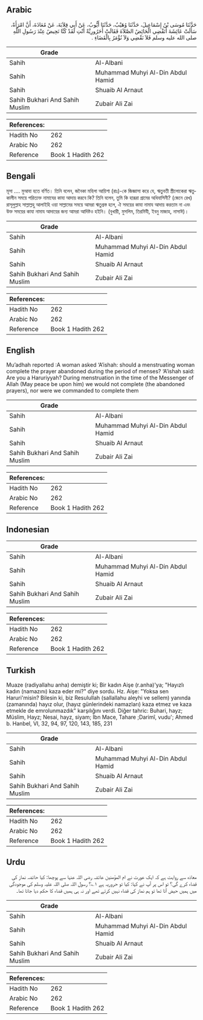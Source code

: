 ## Arabic


<div dir="rtl" lang="ar" style={{fontSize:'larger',backgroundColor:'#f8f9fa',padding:20}}>
حَدَّثَنَا مُوسَى بْنُ إِسْمَاعِيلَ، حَدَّثَنَا وُهَيْبٌ، حَدَّثَنَا أَيُّوبُ، عَنْ أَبِي قِلاَبَةَ، عَنْ مُعَاذَةَ، أَنَّ امْرَأَةً، سَأَلَتْ عَائِشَةَ أَتَقْضِي الْحَائِضُ الصَّلاَةَ فَقَالَتْ أَحَرُورِيَّةٌ أَنْتِ لَقَدْ كُنَّا نَحِيضُ عِنْدَ رَسُولِ اللَّهِ صلى الله عليه وسلم فَلاَ نَقْضِي وَلاَ نُؤْمَرُ بِالْقَضَاءِ ‏.‏
</div>
<div style={{backgroundColor:'#f8f9fa',padding:20, marginBottom: 10}}><table> <thead> <tr> <th>Grade</th> <th></th> </tr> </thead> <tbody> <tr><td>Sahih</td><td>Al-Albani</td></tr><tr><td>Sahih</td><td>Muhammad Muhyi Al-Din Abdul Hamid</td></tr><tr><td>Sahih</td><td>Shuaib Al Arnaut</td></tr><tr><td>Sahih Bukhari And Sahih Muslim</td><td>Zubair Ali Zai</td></tr></tbody></table><table> <thead> <tr> <th>References:</th> <th></th> </tr> </thead> <tbody><tr><td>Hadith No</td><td>262</td></tr><tr><td>Arabic No</td><td>262</td></tr><tr><td>Reference</td><td>Book 1 Hadith 262</td></tr></tbody></table></div>

## Bengali


<div dir="ltr" lang="bn" style={{fontSize:'larger',backgroundColor:'#f8f9fa',padding:20}}>
মূসা .... মুআযা হতে বর্ণিত। তিনি বলেন, জনৈকা মহিলা আয়িশা (রাঃ)-কে জিজ্ঞাসা করে যে, ঋতুবতী স্ত্রীলোকেরা ঋতুকালীন সময়ে পরিত্যক্ত নামাযের কাযা আদায় করবে কি? তিনি বলেন, তুমি কি হারূরা গ্রামের অধিবাসিনী? (জেনে রেখ) রাসূলুল্লাহ সাল্লাল্লহু আলাইহি ওয়া সাল্লামের সময়ে আমরা ঋতুগ্রস্ত হলে, ঐ সময়ের কাযা নামায আদায় করতাম না এবং উক্ত সময়ের কাযা নামায আদায়ের জন্য আমরা আদিষ্টও হইনি। (বুখারী, মুসলিম, তিরমিযী, ইবনু মাজাহ, নাসাঈ)।
</div>
<div style={{backgroundColor:'#f8f9fa',padding:20, marginBottom: 10}}><table> <thead> <tr> <th>Grade</th> <th></th> </tr> </thead> <tbody> <tr><td>Sahih</td><td>Al-Albani</td></tr><tr><td>Sahih</td><td>Muhammad Muhyi Al-Din Abdul Hamid</td></tr><tr><td>Sahih</td><td>Shuaib Al Arnaut</td></tr><tr><td>Sahih Bukhari And Sahih Muslim</td><td>Zubair Ali Zai</td></tr></tbody></table><table> <thead> <tr> <th>References:</th> <th></th> </tr> </thead> <tbody><tr><td>Hadith No</td><td>262</td></tr><tr><td>Arabic No</td><td>262</td></tr><tr><td>Reference</td><td>Book 1 Hadith 262</td></tr></tbody></table></div>

## English


<div dir="ltr" lang="en" style={{fontSize:'larger',backgroundColor:'#f8f9fa',padding:20}}>
Mu’adhah reported :A woman asked ‘A’ishah: should a menstruating woman complete the prayer abandoned during the period of menses? ‘A’ishah said: Are you a Haruriyyah? During menstruation in the time of the Messenger of Allah (May peace be upon him) we would not complete (the abandoned prayers), nor were we commanded to complete them
</div>
<div style={{backgroundColor:'#f8f9fa',padding:20, marginBottom: 10}}><table> <thead> <tr> <th>Grade</th> <th></th> </tr> </thead> <tbody> <tr><td>Sahih</td><td>Al-Albani</td></tr><tr><td>Sahih</td><td>Muhammad Muhyi Al-Din Abdul Hamid</td></tr><tr><td>Sahih</td><td>Shuaib Al Arnaut</td></tr><tr><td>Sahih Bukhari And Sahih Muslim</td><td>Zubair Ali Zai</td></tr></tbody></table><table> <thead> <tr> <th>References:</th> <th></th> </tr> </thead> <tbody><tr><td>Hadith No</td><td>262</td></tr><tr><td>Arabic No</td><td>262</td></tr><tr><td>Reference</td><td>Book 1 Hadith 262</td></tr></tbody></table></div>

## Indonesian


<div dir="ltr" lang="id" style={{fontSize:'larger',backgroundColor:'#f8f9fa',padding:20}}>

</div>
<div style={{backgroundColor:'#f8f9fa',padding:20, marginBottom: 10}}><table> <thead> <tr> <th>Grade</th> <th></th> </tr> </thead> <tbody> <tr><td>Sahih</td><td>Al-Albani</td></tr><tr><td>Sahih</td><td>Muhammad Muhyi Al-Din Abdul Hamid</td></tr><tr><td>Sahih</td><td>Shuaib Al Arnaut</td></tr><tr><td>Sahih Bukhari And Sahih Muslim</td><td>Zubair Ali Zai</td></tr></tbody></table><table> <thead> <tr> <th>References:</th> <th></th> </tr> </thead> <tbody><tr><td>Hadith No</td><td>262</td></tr><tr><td>Arabic No</td><td>262</td></tr><tr><td>Reference</td><td>Book 1 Hadith 262</td></tr></tbody></table></div>

## Turkish


<div dir="ltr" lang="tr" style={{fontSize:'larger',backgroundColor:'#f8f9fa',padding:20}}>
Muaze (radiyallahu anha) demiştir ki; Bir kadın Aişe (r.anha)'ya; "Hayızlı kadın (namazını) kaza eder mi?" diye sordu. Hz. Aişe: "Yoksa sen Haruri'misin? Bilesin ki, biz Resulullah (sallallahu aleyhi ve sellem) yanında (zamanında) hayız olur, (hayız günlerindeki namazları) kaza etmez ve kaza etmekle de emrolunmazdık" karşılığını verdi. Diğer tahric: Buhari, hayz; Müslim, Hayz; Nesai, hayz, siyam; İbn Mace, Tahare ;Darimî, vudu'; Ahmed b. Hanbel, VI, 32, 94, 97, 120, 143, 185, 231
</div>
<div style={{backgroundColor:'#f8f9fa',padding:20, marginBottom: 10}}><table> <thead> <tr> <th>Grade</th> <th></th> </tr> </thead> <tbody> <tr><td>Sahih</td><td>Al-Albani</td></tr><tr><td>Sahih</td><td>Muhammad Muhyi Al-Din Abdul Hamid</td></tr><tr><td>Sahih</td><td>Shuaib Al Arnaut</td></tr><tr><td>Sahih Bukhari And Sahih Muslim</td><td>Zubair Ali Zai</td></tr></tbody></table><table> <thead> <tr> <th>References:</th> <th></th> </tr> </thead> <tbody><tr><td>Hadith No</td><td>262</td></tr><tr><td>Arabic No</td><td>262</td></tr><tr><td>Reference</td><td>Book 1 Hadith 262</td></tr></tbody></table></div>

## Urdu


<div dir="rtl" lang="ur" style={{fontSize:'larger',backgroundColor:'#f8f9fa',padding:20}}>
معاذہ سے روایت ہے کہ ایک عورت نے ام المؤمنین عائشہ رضی اللہ عنہا سے پوچھا: کیا حائضہ نماز کی قضاء کرے گی؟ تو اس پر آپ نے کہا: کیا تو حروریہ ہے ۱؎؟ رسول اللہ صلی اللہ علیہ وسلم کی موجودگی میں ہمیں حیض آتا تھا تو ہم نماز کی قضاء نہیں کرتے تھے اور نہ ہی ہمیں قضاء کا حکم دیا جاتا تھا۔
</div>
<div style={{backgroundColor:'#f8f9fa',padding:20, marginBottom: 10}}><table> <thead> <tr> <th>Grade</th> <th></th> </tr> </thead> <tbody> <tr><td>Sahih</td><td>Al-Albani</td></tr><tr><td>Sahih</td><td>Muhammad Muhyi Al-Din Abdul Hamid</td></tr><tr><td>Sahih</td><td>Shuaib Al Arnaut</td></tr><tr><td>Sahih Bukhari And Sahih Muslim</td><td>Zubair Ali Zai</td></tr></tbody></table><table> <thead> <tr> <th>References:</th> <th></th> </tr> </thead> <tbody><tr><td>Hadith No</td><td>262</td></tr><tr><td>Arabic No</td><td>262</td></tr><tr><td>Reference</td><td>Book 1 Hadith 262</td></tr></tbody></table></div>